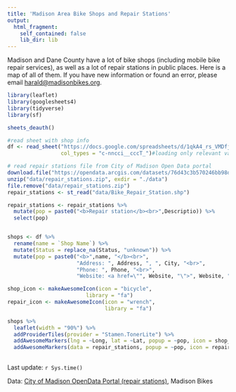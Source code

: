```yaml
---
title: 'Madison Area Bike Shops and Repair Stations'
output: 
  html_fragment:
    self_contained: false
    lib_dir: lib 
---
```



Madison and Dane County have a lot of bike shops (including mobile bike repair services), as well as a lot of repair stations in public places. Here is a map of all of them. If you have new information or found an error, please email [harald@madisonbikes.org](mailto:harald@madisonbikes.org). 



```r
library(leaflet)
library(googlesheets4)
library(tidyverse)
library(sf)

sheets_deauth()

#read sheet with shop info
df <- read_sheet("https://docs.google.com/spreadsheets/d/1qkA4_rs_VMDfjsd42Da_JP_2pchGulRiq_yR2tgXJhM/",
                 col_types = "c-nncci__cccT_")#loading only relevant variables to improve performance

# read repair stations file from City of Madison Open Data portal
download.file("https://opendata.arcgis.com/datasets/76d43c3b570246bb98d6f44f0400c000_34.zip", "data/repair_stations.zip")
unzip("data/repair_stations.zip", exdir = "./data")
file.remove("data/repair_stations.zip")
repair_stations <- st_read("data/Bike_Repair_Station.shp")

repair_stations <- repair_stations %>% 
  mutate(pop = paste0("<b>Repair station</b><br>",Descriptio)) %>% 
  select(pop)


shops <- df %>% 
  rename(name = `Shop Name`) %>% 
  mutate(Status = replace_na(Status, "unknown")) %>% 
  mutate(pop = paste0("<b>",name, "</b><br>",
                      "Address: ", Address, ", ", City, "<br>",
                      "Phone: ", Phone, "<br>",
                      "Website: <a href=\"", Website, "\">", Website, "</a><br>"))
```


```r

shop_icon <- makeAwesomeIcon(icon = "bicycle",
                         library = "fa")
repair_icon <- makeAwesomeIcon(icon = "wrench",
                               library = "fa")

shops %>% 
  leaflet(width = "90%") %>% 
  addProviderTiles(provider = "Stamen.TonerLite") %>%
  addAwesomeMarkers(lng = ~Long, lat = ~Lat, popup = ~pop, icon = shop_icon) %>%
  addAwesomeMarkers(data = repair_stations, popup = ~pop, icon = repair_icon)
  
```

Last update: `r Sys.time()`

Data: [City of Madison OpenData Portal (repair stations)](https://data-cityofmadison.opendata.arcgis.com/), Madison Bikes